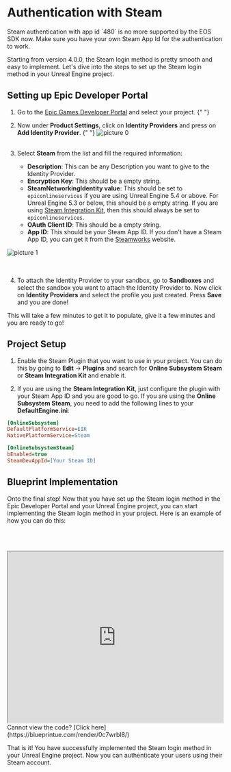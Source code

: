 
# Authentication with Steam

<Callout type="warning">
     Steam authentication with app id `480` is no more supported by the EOS SDK now. Make sure you have your own Steam App Id for the authentication to work.
</Callout>


Starting from version 4.0.0, the Steam login method is pretty smooth and easy to implement. Let's dive into the steps to set up the Steam login method in your Unreal Engine project.

## Setting up Epic Developer Portal

1. Go to the [Epic Games Developer Portal](https://dev.epicgames.com/portal/en-US/) and select your project.
{" "}

2. Now under **Product Settings**, click on **Identity Providers** and press on **Add Identity Provider**.
{" "}
![picture 0](../../../images/0a3944050f32db67adb5c1bc9e06e2275e9163e1354801ee4e197d824100bf32.png) 
<br/><br/>

3. Select **Steam** from the list and fill the required information:

   - **Description**: This can be any Description you want to give to the Identity Provider.
   - **Encryption Key**: This should be a empty string.
   - **SteamNetworkingIdentity value**: This should be set to `epiconlineservices` if you are using Unreal Engine 5.4 or above. For Unreal Engine 5.3 or below, this should be a empty string. If you are using [Steam Integration Kit](https://www.unrealengine.com/marketplace/en-US/product/steam-integration-kit), then this should always be set to `epiconlineservices`.
   - **OAuth Client ID**: This should be a empty string.
   - **App ID**: This should be your Steam App ID. If you don't have a Steam App ID, you can get it from the [Steamworks](https://partner.steamgames.com/) website.

![picture 1](../../../images/897e965647788b85f1b74a7e7f5286b4d7b51998be7f46aa342fe3cde1ce9375.png)  
<br/><br/>

4. To attach the Identity Provider to your sandbox, go to **Sandboxes** and select the sandbox you want to attach the Identity Provider to. Now click on **Identity Providers** and select the profile you just created. Press **Save** and you are done!

This will take a few minutes to get it to populate, give it a few minutes and you are ready to go!

## Project Setup

1. Enable the Steam Plugin that you want to use in your project. You can do this by going to **Edit** -> **Plugins** and search for **Online Subsystem Steam** or **Steam Integration Kit** and enable it.

2. If you are using the **Steam Integration Kit**, just configure the plugin with your Steam App ID and you are good to go. If you are using the **Online Subsystem Steam**, you need to add the following lines to your **DefaultEngine.ini**:

```ini
[OnlineSubsystem]
DefaultPlatformService=EIK
NativePlatformService=Steam

[OnlineSubsystemSteam]
bEnabled=true
SteamDevAppId=[Your Steam ID]
```

## Blueprint Implementation

Onto the final step! Now that you have set up the Steam login method in the Epic Developer Portal and your Unreal Engine project, you can start implementing the Steam login method in your project. Here is an example of how you can do this:

<br/><br/>
<iframe src="https://blueprintue.com/render/0c7wrbl8/" scrolling="no" allowfullscreen width="100%" height="400px" border="0"></iframe>
Cannot view the code? [Click here](https://blueprintue.com/render/0c7wrbl8/)

That is it! You have successfully implemented the Steam login method in your Unreal Engine project. Now you can authenticate your users using their Steam account.

